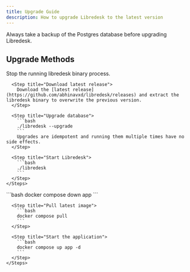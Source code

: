 ```yaml
---
title: Upgrade Guide
description: How to upgrade Libredesk to the latest version
---
```


<Warning>
Always take a backup of the Postgres database before upgrading Libredesk.
</Warning>

## Upgrade Methods

<Tabs>
  <Tab title="Binary">
    <Steps>
      <Step title="Stop Libredesk">
        Stop the running libredesk binary process.
      </Step>
      
      <Step title="Download latest release">
        Download the [latest release](https://github.com/abhinavxd/libredesk/releases) and extract the libredesk binary to overwrite the previous version.
      </Step>
      
      <Step title="Upgrade database">
        ```bash
        ./libredesk --upgrade
        ```
        Upgrades are idempotent and running them multiple times have no side effects.
      </Step>
      
      <Step title="Start Libredesk">
        ```bash
        ./libredesk
        ```
      </Step>
    </Steps>
  </Tab>
  
  <Tab title="Docker">
    <Steps>
      <Step title="Stop the application">
        ```bash
        docker compose down app
        ```
      </Step>
      
      <Step title="Pull latest image">
        ```bash
        docker compose pull
        ```
      </Step>
      
      <Step title="Start the application">
        ```bash
        docker compose up app -d
        ```
      </Step>
    </Steps>
  </Tab>
</Tabs>